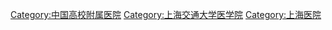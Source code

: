 {{Catmore}}

[[Category:中国高校附属医院|Category:中国高校附属医院]]
[[Category:上海交通大学医学院|Category:上海交通大学医学院]]
[[Category:上海医院|Category:上海医院]]